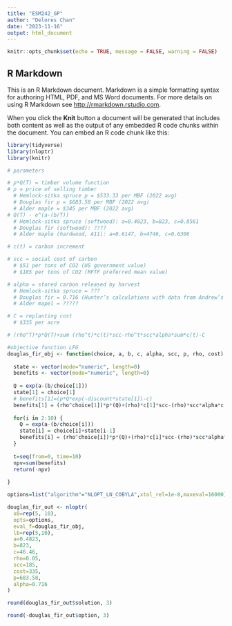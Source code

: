 ---
title: "ESM242_GP"
author: "Delores Chan"
date: "2023-11-16"
output: html_document
---

```{r setup, include=FALSE}
knitr::opts_chunk$set(echo = TRUE, message = FALSE, warning = FALSE)
```

## R Markdown

This is an R Markdown document. Markdown is a simple formatting syntax for authoring HTML, PDF, and MS Word documents. For more details on using R Markdown see <http://rmarkdown.rstudio.com>.

When you click the **Knit** button a document will be generated that includes both content as well as the output of any embedded R code chunks within the document. You can embed an R code chunk like this:

```{r}
library(tidyverse)
library(nloptr)
library(knitr)
```

```{r}
# parameters

# p*Q(T) = timber volume function 
# p = price of selling timber 
  # Hemlock-sitka spruce p = $533.33 per MBF (2022 avg)
  # Douglas fir p = $683.58 per MBF (2022 avg)
  # Alder maple = $345 per MBF (2022 avg) 
# Q(T) - e^(a-(b/T))
  # Hemlock-sitka spruce (softwood): a=0.4823, b=823, c=0.8561
  # Douglas fir (softwood): ????
  # Alder maple (hardwood, A11): a=0.6147, b=4746, c=0.6306

# c(t) = carbon increment 

# scc = social cost of carbon
  # $51 per tons of CO2 (US government value)
  # $185 per tons of CO2 (RFTF preferred mean value)

# alpha = stored carbon released by harvest
  # Hemlock-sitka spruce = ???
  # Douglas fir = 0.716 (Hunter’s calculations with data from Andrew’s paper)
  # Alder mapel = ?????

# C = replanting cost
  # $335 per acre

# (rho^T)*p*Q(T)+sum (rho^t)*c(t)*scc-rho^t*scc*alpha*sum*c(t)-C
```


```{r}
#objective function LFG 
douglas_fir_obj <- function(choice, a, b, c, alpha, scc, p, rho, cost) {
  
  state <- vector(mode="numeric", length=0)
  benefits <- vector(mode="numeric", length=0)
  
  Q = exp(a-(b/choice[1]))
  state[1] = choice[1]
  # benefits[1]=(p*Q*exp(-discount*state[1])-c) 
  benefits[1] = (rho^choice[1])*p*(Q)+(rho)*c[1]*scc-(rho)*scc*alpha*c[1]-cost
  
  for(i in 2:10) {
    Q = exp(a-(b/choice[i]))
    state[i] = choice[i]+state[i-1]
    benefits[i] = (rho^choice[i])*p*(Q)+(rho)*c[i]*scc-(rho)*scc*alpha*c[i]-cost
  }
  
  t=seq(from=0, time=10)
  npv=sum(benefits)
  return(-npv)
    
}

options=list("algorithm"="NLOPT_LN_COBYLA",xtol_rel=1e-8,maxeval=16000)
```

```{r}
douglas_fir_out <- nloptr(
  x0=rep(5, 10), 
  opts=options, 
  eval_f=douglas_fir_obj,
  lb=rep(5,10),
  a=0.4823,
  b=823,
  c=46.46,
  rho=0.05,
  scc=185,
  cost=335,
  p=683.58,
  alpha=0.716
)

round(douglas_fir_out$solution, 3)

round(-douglas_fir_out$option, 3)
```

